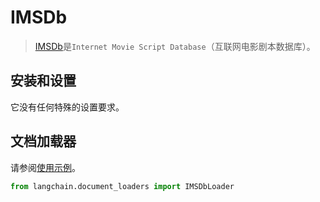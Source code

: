 # IMSDb

>[IMSDb](https://imsdb.com/)是`Internet Movie Script Database`（互联网电影剧本数据库）。

## 安装和设置

它没有任何特殊的设置要求。

## 文档加载器

请参阅[使用示例](/docs/modules/data_connection/document_loaders/integrations/imsdb.html)。


```python
from langchain.document_loaders import IMSDbLoader
```
